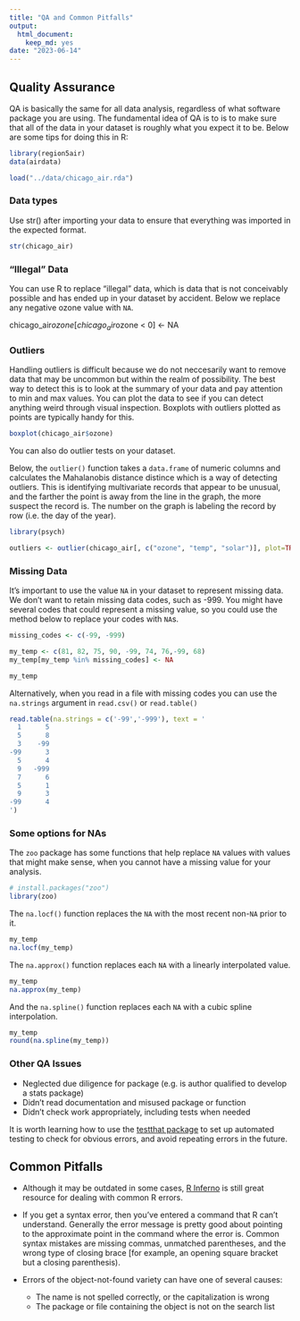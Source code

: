 ```yaml
---
title: "QA and Common Pitfalls"
output: 
  html_document: 
    keep_md: yes
date: "2023-06-14"
---
```


## Quality Assurance

QA is basically the same for all data analysis, regardless of what software 
package you are using. The fundamental idea of QA is to is to make sure that all
of the data in your dataset is roughly what you expect it to be. 
Below are some tips for doing this in R:

```r

library(region5air)
data(airdata)

```

```r

load("../data/chicago_air.rda")

```

### Data types

Use str() after importing your data to ensure that everything was imported in the 
expected format.

```r

str(chicago_air)

```

### "Illegal" Data

You can use R to replace "illegal" data, which is data that is not conceivably 
possible and has ended up in your dataset by accident. Below we replace any
negative ozone value with `NA`.

chicago_air$ozone[chicago_air$ozone < 0] <- NA

### Outliers

Handling outliers is difficult because we do not neccesarily want to remove data
that may be uncommon but within the realm of possibility. The best way to detect
this is to look at the summary of your data and pay attention to min and max values.
You can plot the data to see if you can detect anything weird through visual inspection.
Boxplots with outliers plotted as points are typically handy for this.


```r

boxplot(chicago_air$ozone)

```

You can also do outlier tests on your dataset. 

Below, the `outlier()` function takes a `data.frame` of numeric columns and 
calculates the Mahalanobis distance distince which is a way of detecting outliers.
This is identifying multivariate records that appear to be unusual, and the farther
the point is away from the line in the graph, the more suspect the record is. The 
number on the graph is labeling the record by row (i.e. the day of the year).

```r
library(psych)

outliers <- outlier(chicago_air[, c("ozone", "temp", "solar")], plot=TRUE)

```

### Missing Data

It's important to use the value `NA` in your dataset to represent missing data.
We don't want to retain missing data codes, such as -999. You might have several
codes that could represent a missing value, so you could use the method below
to replace your codes with `NA`s.

```r

missing_codes <- c(-99, -999)

my_temp <- c(81, 82, 75, 90, -99, 74, 76,-99, 68)
my_temp[my_temp %in% missing_codes] <- NA

my_temp

```

Alternatively, when you read in a file with missing codes you can use the `na.strings`
argument in `read.csv()` or `read.table()`


```r
read.table(na.strings = c('-99','-999'), text = '
  1      5
  5      8
  3    -99
-99      3
  5      4
  9   -999
  7      6
  5      1
  9      3
-99      4
')

```
### Some options for NAs

The `zoo` package has some functions that help replace `NA` values with values
that might make sense, when you cannot have a missing value for your analysis.

```r
# install.packages("zoo")
library(zoo)
```

The `na.locf()` function replaces the `NA` with the most recent non-`NA` prior
to it.

```r
my_temp
na.locf(my_temp)  

```

The `na.approx()` function replaces each `NA` with a linearly interpolated value.

```r
my_temp
na.approx(my_temp) 

```

And the `na.spline()` function replaces each `NA` with a cubic spline interpolation.

```r
my_temp
round(na.spline(my_temp)) 

```


### Other QA Issues

- Neglected due diligence for package (e.g. is author qualified to develop a stats package)
- Didn't read documentation and misused package or function
- Didn't check work appropriately, including tests when needed

It is worth learning how to use the [testthat package](https://testthat.r-lib.org/)
to set up automated testing to check for obvious errors, and avoid repeating errors
in the future.

## Common Pitfalls

- Although it may be outdated in some cases, [R Inferno](https://www.burns-stat.com/pages/Tutor/R_inferno.pdf)
is still great resource for dealing with common R errors.

- If you get a syntax error, then you've entered a command that R can’t understand.
Generally the error message is pretty good about pointing to the approximate point
in the command where the error is. Common syntax mistakes are missing commas, 
unmatched parentheses, and the wrong type of closing brace [for example, an 
opening square bracket but a closing parenthesis).

- Errors of the object-not-found variety can have one of several causes:
    - The name is not spelled correctly, or the capitalization is wrong
    - The package or file containing the object is not on the search list